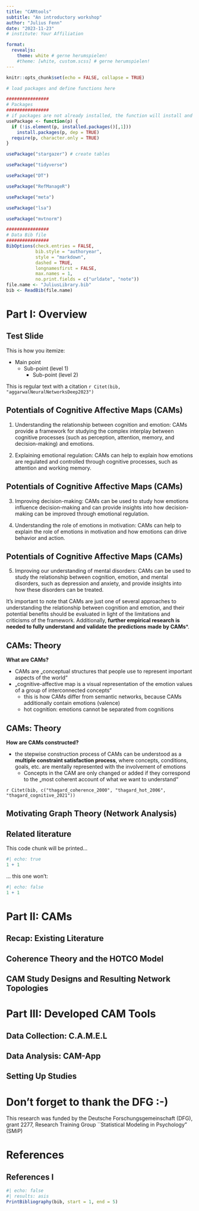 ```yaml
---
title: "CAMtools"
subtitle: "An introductory workshop"
author: "Julius Fenn"
date: "2023-11-23"
# institute: Your Affiliation

format:
  revealjs:
    theme: white # gerne herumspielen!
    #theme: [white, custom.scss] # gerne herumspielen!
---
```


```r
knitr::opts_chunk$set(echo = FALSE, collapse = TRUE)

# load packages and define functions here

################
# Packages
################
# if packages are not already installed, the function will install and activate them
usePackage <- function(p) {
  if (!is.element(p, installed.packages()[,1]))
    install.packages(p, dep = TRUE)
  require(p, character.only = TRUE)
}

usePackage("stargazer") # create tables

usePackage("tidyverse")

usePackage("DT")

usePackage("RefManageR")

usePackage("meta")

usePackage("lsa")

usePackage("mvtnorm")

################
# Data Bib file
################
BibOptions(check.entries = FALSE,
           bib.style = "authoryear",
           style = "markdown",
           dashed = TRUE,
           longnamesfirst = FALSE,
           max.names = 1,
           no.print.fields = c("urldate", "note"))
file.name <- "JuliusLibrary.bib"
bib <- ReadBib(file.name)
```


# Part I: Overview

## Test Slide
This is how you itemize:

- Main point
  - Sub-point (level 1) 
    - Sub-point (level 2)


This is regular text with a citation
`r Citet(bib, "aggarwalNeuralNetworksDeep2023")`

## Potentials of Cognitive Affective Maps (CAMs)

1. Understanding the relationship between cognition and emotion: CAMs provide a framework for studying the complex interplay between cognitive processes (such as perception, attention, memory, and decision-making) and emotions.

2. Explaining emotional regulation: CAMs can help to explain how emotions are regulated and controlled through cognitive processes, such as attention and working memory.

## Potentials of Cognitive Affective Maps (CAMs)

3. Improving decision-making: CAMs can be used to study how emotions influence decision-making and can provide insights into how decision-making can be improved through emotional regulation.

4. Understanding the role of emotions in motivation: CAMs can help to explain the role of emotions in motivation and how emotions can drive behavior and action.

## Potentials of Cognitive Affective Maps (CAMs)

5. Improving our understanding of mental disorders: CAMs can be used to study the relationship between cognition, emotion, and mental disorders, such as depression and anxiety, and provide insights into how these disorders can be treated.

It's important to note that CAMs are just one of several approaches to understanding the relationship between cognition and emotion, and their potential benefits should be evaluated in light of the limitations and criticisms of the framework. Additionally, **further empirical research is needed to fully understand and validate the predictions made by CAMs***.


## CAMs: Theory

**What are CAMs?**

* CAMs are „conceptual structures that people use to represent important aspects of the world“
* „cognitive-affective map is a visual representation of the emotion values of a group of interconnected concepts“
  + this is how CAMs differ from semantic networks, because CAMs additionally contain emotions (valence)
  + hot cognition: emotions cannot be separated from cognitions

## CAMs: Theory
**How are CAMs constructed?**

* the stepwise construction process of CAMs can be understood as a **multiple constraint satisfaction process**, where concepts, conditions, goals, etc. are mentally represented with the involvement of emotions
  + Concepts in the CAM are only changed or added if they correspond to the „most coherent account of what we want to understand“

`r Citet(bib, c("thagard_coherence_2000", "thagard_hot_2006", "thagard_cognitive_2021"))`


## Motivating Graph Theory (Network Analysis)


## Related literature

This code chunk will be printed...

```r
#| echo: true
1 + 1
```

... this one won't:

```r
#| echo: false
1 + 1
```


# Part II: CAMs

## Recap: Existing Literature



## Coherence Theory and the HOTCO Model


## CAM Study Designs and Resulting Network Topologies



# Part III: Developed CAM Tools


## Data Collection: C.A.M.E.L



## Data Analysis: CAM-App


## Setting Up Studies



# Don't forget to thank the DFG :-)

This research was funded by the Deutsche Forschungsgemeinschaft (DFG), grant 2277, Research Training Group ``Statistical Modeling in Psychology" (SMiP)


# References

<!-- *********** NEW SLIDE ************** -->
---
## References I

```r
#| echo: false
#| results: asis
PrintBibliography(bib, start = 1, end = 5)
```
